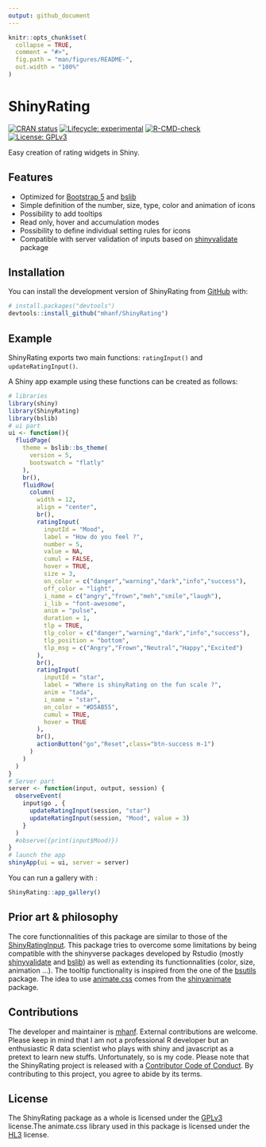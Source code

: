 ```yaml
---
output: github_document
---
```


<!-- README.md is generated from README.Rmd. Please edit that file -->

```r
knitr::opts_chunk$set(
  collapse = TRUE,
  comment = "#>",
  fig.path = "man/figures/README-",
  out.width = "100%"
)
```


# ShinyRating

<!-- ex : https://metroui.org.ua/rating.html -->
<!-- ex : https://www.wbotelhos.com/raty -->
<!-- https://github.com/Monte9/react-native-ratings -->

<!-- badges: start -->
[![CRAN status](https://www.r-pkg.org/badges/version/interfacer)](https://CRAN.R-project.org/package=interfacer)
[![Lifecycle: experimental](https://img.shields.io/badge/lifecycle-experimental-orange.svg)](https://lifecycle.r-lib.org/articles/stages.html#experimental)
<!--[![License: MIT](https://img.shields.io/badge/license-MIT-blue.svg)](https://cran.r-project.org/web/licenses/MIT)-->
[![R-CMD-check](https://github.com/mhanf/ShinyRating/workflows/R-CMD-check/badge.svg)](https://github.com/mhanf/ShinyRating/actions)
[![License: GPLv3](https://img.shields.io/badge/License-GPLv3-blue.svg)](https://opensource.org/licenses/GPL-3.0)
<!-- badges: end -->

Easy creation of rating widgets in Shiny.

## Features

* Optimized for [Bootstrap 5](https://getbootstrap.com/) and [bslib](https://rstudio.github.io/bslib/)
* Simple definition of the number, size, type, color and animation of icons
* Possibility to add tooltips
* Read only, hover and accumulation modes
* Possibility to define individual setting rules for icons
* Compatible with server validation of inputs based on [shinyvalidate](https://rstudio.github.io/shinyvalidate) package

## Installation

You can install the development version of ShinyRating from [GitHub](https://github.com/) with:

``` r
# install.packages("devtools")
devtools::install_github("mhanf/ShinyRating")
```
## Example

ShinyRating exports two main functions: `ratingInput()` and `updateRatingInput()`. 

A Shiny app example using these functions can be created as follows:

``` r
# libraries
library(shiny)
library(ShinyRating)
library(bslib)
# ui part
ui <- function(){
  fluidPage(
    theme = bslib::bs_theme(
      version = 5,
      bootswatch = "flatly"
    ),
    br(),
    fluidRow(
      column(
        width = 12,
        align = "center",
        br(),
        ratingInput(
          inputId = "Mood",
          label = "How do you feel ?",
          number = 5,
          value = NA,
          cumul = FALSE,
          hover = TRUE,
          size = 3,
          on_color = c("danger","warning","dark","info","success"),
          off_color = "light",
          i_name = c("angry","frown","meh","smile","laugh"),
          i_lib = "font-awesome",
          anim = "pulse",
          duration = 1,
          tlp = TRUE,
          tlp_color = c("danger","warning","dark","info","success"),
          tlp_position = "bottom",
          tlp_msg = c("Angry","Frown","Neutral","Happy","Excited")
        ),
        br(),
        ratingInput(
          inputId = "star",
          label = "Where is shinyRating on the fun scale ?",
          anim = "tada",
          i_name = "star",
          on_color = "#D5AB55",
          cumul = TRUE,
          hover = TRUE
        ),
        br(),
        actionButton("go","Reset",class="btn-success m-1")
      )
    )
  )
}
# Server part
server <- function(input, output, session) {
  observeEvent( 
    input$go , {
      updateRatingInput(session, "star")
      updateRatingInput(session, "Mood", value = 3)
    }
  )
  #observe({print(input$Mood)})
}
# launch the app
shinyApp(ui = ui, server = server)
```

You can run a gallery with :

```r
ShinyRating::app_gallery()
```

## Prior art & philosophy

The core functionnalities of this package are similar to those of the [ShinyRatingInput](https://github.com/stefanwilhelm/ShinyRatingInput). This package tries to overcome some limitations by being compatible with the shinyverse packages developed by Rstudio (mostly [shinyvalidate](https://rstudio.github.io/shinyvalidate/) and [bslib](https://rstudio.github.io/bslib/)) as well as extending its functionnalities (color, size, animation ...). The tooltip functionality is inspired from the one of the [bsutils](https://github.com/JohnCoene/bsutils) package. The idea to use [animate.css](https://animate.style/) comes from the [shinyanimate](https://github.com/Swechhya/shinyanimate) package.

## Contributions

The developer and maintainer is [mhanf](https://github.com/mhanf). External contributions are welcome. Please keep in mind that I am not a professional R developer but an enthusiastic R data scientist who plays with shiny and javascript as a pretext to learn new stuffs. Unfortunately, so is my code. Please note that the ShinyRating project is released with a [Contributor Code of Conduct](https://contributor-covenant.org/version/2/0/CODE_OF_CONDUCT.html). By contributing to this project, you agree to abide by its terms.

## License

The ShinyRating package as a whole is licensed under the [GPLv3](https://www.fsf.org/) license.The animate.css library used in this package is licensed under the [HL3](https://firstdonoharm.dev/) license.
